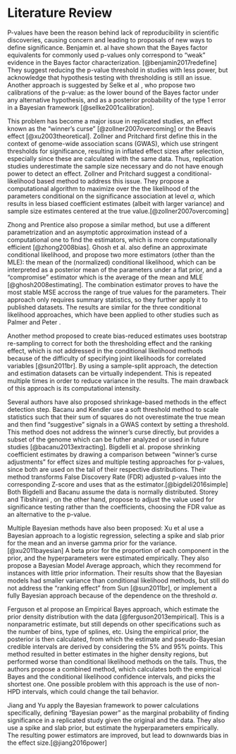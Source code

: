 # Literature Review  {#lit-review}

P-values have been the reason behind lack of reproducibility in scientific discoveries, causing concern and leading to proposals of new ways to define significance. Benjamin et. al have shown that the Bayes factor equivalents for commonly used p-values only correspond to "weak" evidence in the Bayes factor characterization. [@benjamin2017redefine] They suggest reducing the p-value threshold in studies with less power, but acknowledge that hypothesis testing with thresholding is still an issue. Another approach is suggested by Selke et al , who propose two calibrations of the p-value: as the lower bound of the Bayes factor under any alternative hypothesis, and as a posterior probability of the type 1 error in a Bayesian framework [@sellke2001calibration].

This problem has become a major issue in replicated studies, an effect known as the "winner's curse" [@zollner2007overcoming] or the Beavis effect [@xu2003theoretical]. Zollner and Pritchard first define this in the context of genome-wide association scans (GWAS), which use stringent thresholds for significance, resulting in inflated effect sizes after selection, especially since these are calculated with the same data. Thus, replication studies underestimate the sample size necessary and do not have enough power to detect an effect. Zollner and Pritchard suggest a conditional-likelihood based method to address this issue. They propose a computational algorithm to maximize over the the likelihood of the parameters conditional on the significance association at level $\alpha$, which results in less biased coefficient estimates (albeit with larger variance) and sample size estimates centered at the true value.[@zollner2007overcoming] 

Zhong and Prentice also propose a similar method, but use a different parametrization and an asymptotic approximation instead of a computational one to find the estimators, which is more computationally efficient [@zhong2008bias]. Ghosh et al. also define an approximate conditional likelihood, and propose two more estimators (other than the MLE): the mean of the (normalized) conditional likelihood, which can be interpreted as a posterior mean of the parameters under a flat prior, and a "compromise" estimator which is the average of the mean and MLE [@ghosh2008estimating]. The combination estimator proves to have the most stable MSE accross the range of true values for the parameters. Their approach only requires summary statistics, so they further apply it to published datasets. The results are similar for the three conditional likelihood approaches, which have been applied to other studies such as Palmer and Peter <citation>.

Another method proposed to create bias-reduced estimates uses bootstrap re-sampling to correct for both the thresholding effect and the ranking effect, which is not addressed in the conditional likelihood methods because of the difficulty of specifying joint likelihoods for correlated variables [@sun2011br]. By using a sample-split approach, the detection and estimation datasets can be virtually independent. This is repeated multiple times in order to reduce variance in the results. The main drawback of this approach is its computational intensity.

Several authors have also proposed shrinkage-based methods in the effect detection step. Bacanu and Kendler use a soft threshold method to scale statistics such that their sum of squares do not overestimate the true mean and then find "suggestive" signals in a GWAS context by setting a threshold. This method does not address the winner's curse directly, but provides a subset of the genome which can be futher analyzed or used in future studies [@bacanu2013extracting]. Bigdelli et al. propose shrinking coefficient estimates by drawing a comparison between "winner's curse adjustments" for effect sizes and multiple testing approaches for p-values, since both are used on the tail of their respective distributions. Their method transforms False Discovery Rate (FDR) adjusted p-values into the corresponding Z-score and uses that as the estimator.[@bigdeli2016simple] Both Bigdelli and Bacanu assume the data is normally distributed. Storey and Tibshirani <citation>, on the other hand, propose to adjust the value used for significance testing rather than the coefficients, choosing the FDR value as an alternative to the p-value.

Multiple Bayesian methods have also been proposed: Xu et al use a Bayesian approach to a logistic regression, selecting a spike and slab prior for the mean and an inverse gamma prior for the variance. [@xu2011bayesian] A beta prior for the proportion of each component in the prior, and the hyperparameters were estimated empirically. They also propose a Bayesian Model Average approach, which they recommend for instances with little prior information. Their results show that the Bayesian models had smaller variance than conditional likelihood methods, but still do not address the "ranking effect" from Sun [@sun2011br], or implement a fully Bayesian approach because of the dependence on the threshold $\alpha$.

Ferguson et al propose an Empirical Bayes approach, which estimate the prior density distribution with the data [@ferguson2013empirical]. This is a nonparametric estimate, but still depends on other specifications such as the number of bins, type of splines, etc. Using the empirical prior, the posterior is then calculated, from which the estimate and pseudo-Bayesian credible intervals are derived by considering the 5% and 95% points. This method resulted in better estimates in the higher density regions, but performed worse than conditional likelihood methods on the tails. Thus, the authors propose a combined method, which calculates both the empirical Bayes and the conditional likelihood confidence intervals, and picks the shortest one. One possible problem with this approach is the use of non-HPD intervals, which could change the tail behavior.

Jiang and Yu apply the Bayesian framework to power calculations specifically, defining "Bayesian power" as the marginal probability of finding significance in a replicated study given the original and the data. They also use a spike and slab prior, but estimate the hyperparameters empirically. The resulting power estimators are improved, but lead to downwards bias in the effect size.[@jiang2016power]

<!--
how do I cite things properly????
-->
